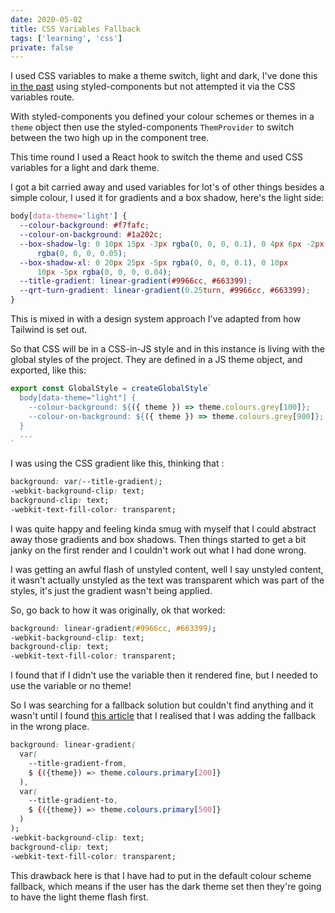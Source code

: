```yaml
---
date: 2020-05-02
title: CSS Variables Fallback
tags: ['learning', 'css']
private: false
---
```


I used CSS variables to make a theme switch, light and dark, I've done
this [in the past] using styled-components but not attempted it via
the CSS variables route.

With styled-components you defined your colour schemes or themes in a
`theme` object then use the styled-components `ThemProvider` to switch
between the two high up in the component tree.

This time round I used a React hook to switch the theme and used CSS
variables for a light and dark theme.

I got a bit carried away and used variables for lot's of other things
besides a simple colour, I used it for gradients and a box shadow,
here's the light side:

```css
body[data-theme='light'] {
  --colour-background: #f7fafc;
  --colour-on-background: #1a202c;
  --box-shadow-lg: 0 10px 15px -3px rgba(0, 0, 0, 0.1), 0 4px 6px -2px
      rgba(0, 0, 0, 0.05);
  --box-shadow-xl: 0 20px 25px -5px rgba(0, 0, 0, 0.1), 0 10px
      10px -5px rgba(0, 0, 0, 0.04);
  --title-gradient: linear-gradient(#9966cc, #663399);
  --qrt-turn-gradient: linear-gradient(0.25turn, #9966cc, #663399);
}
```

This is mixed in with a design system approach I've adapted from how
Tailwind is set out.

So that CSS will be in a CSS-in-JS style and in this instance is
living with the global styles of the project. They are defined in a JS
theme object, and exported, like this:

```js
export const GlobalStyle = createGlobalStyle`
  body[data-theme="light"] {
    --colour-background: ${({ theme }) => theme.colours.grey[100]};
    --colour-on-background: ${({ theme }) => theme.colours.grey[900]};
  }
  ...
`
```

I was using the CSS gradient like this, thinking that :

```css
background: var(--title-gradient);
-webkit-background-clip: text;
background-clip: text;
-webkit-text-fill-color: transparent;
```

I was quite happy and feeling kinda smug with myself that I could
abstract away those gradients and box shadows. Then things started to
get a bit janky on the first render and I couldn't work out what I had
done wrong.

<Tweet tweetLink="spences10/status/1256270671539253250" />

I was getting an awful flash of unstyled content, well I say unstyled
content, it wasn't actually unstyled as the text was transparent which
was part of the styles, it's just the gradient wasn't being applied.

So, go back to how it was originally, ok that worked:

```css
background: linear-gradient(#9966cc, #663399);
-webkit-background-clip: text;
background-clip: text;
-webkit-text-fill-color: transparent;
```

I found that if I didn't use the variable then it rendered fine, but I
needed to use the variable or no theme!

So I was searching for a fallback solution but couldn't find anything
and it wasn't until I found [this article] that I realised that I was
adding the fallback in the wrong place.

```css
background: linear-gradient(
  var(
    --title-gradient-from,
    $ {({theme}) => theme.colours.primary[200]}
  ),
  var(
    --title-gradient-to,
    $ {({theme}) => theme.colours.primary[500]}
  )
);
-webkit-background-clip: text;
background-clip: text;
-webkit-text-fill-color: transparent;
```

This drawback here is that I have had to put in the default colour
scheme fallback, which means if the user has the dark theme set then
they're going to have the light theme flash first.

<!-- Links -->

[in the past]: https://scottspence.com/2018/09/08/react-context-api/
[this article]:
  https://medium.com/fbdevclagos/how-to-leverage-styled-components-and-css-variables-to-build-truly-reusable-components-in-react-4bbf50467666
